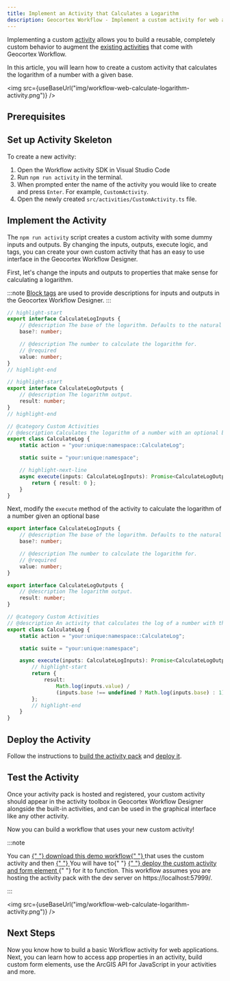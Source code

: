 ```yaml
---
title: Implement an Activity that Calculates a Logarithm
description: Geocortex Workflow - Implement a custom activity for web applications that calculates the logarithm of a number
---
```



Implementing a custom [activity](concepts-key-concepts.mdx#activities) allows you to build a reusable, completely custom behavior to augment the [existing activities](https://docs.geocortex.com/workflow/latest/help/Default.htm#wf5/help/activity-reference.htm%3FTocPath%3DActivities%7CActivity%2520Reference%7C_____0) that come with Geocortex Workflow.

In this article, you will learn how to create a custom activity that calculates the logarithm of a number with a given base.

<img src={useBaseUrl("img/workflow-web-calculate-logarithm-activity.png")} />

## Prerequisites

<WebPrereqs />

## Set up Activity Skeleton

To create a new activity:

1. Open the Workflow activity SDK in Visual Studio Code
1. Run `npm run activity` in the terminal.
1. When prompted enter the name of the activity you would like to create and press `Enter`. For example, `CustomActivity`.
1. Open the newly created `src/activities/CustomActivity.ts` file.

## Implement the Activity

The `npm run activity` script creates a custom activity with some dummy inputs and outputs. By changing the inputs, outputs, execute logic, and tags, you can create your own custom activity that has an easy to use interface in the Geocortex Workflow Designer.

First, let's change the inputs and outputs to properties that make sense for calculating a logarithm.

:::note
[Block tags](sdk-web-activity-block-tags.mdx) are used to provide descriptions for inputs and outputs in the Geocortex Workflow Designer.
:::

```ts title="src/activities/CustomActivity.ts"
// highlight-start
export interface CalculateLogInputs {
    // @description The base of the logarithm. Defaults to the natural log.
    base?: number;

    // @description The number to calculate the logarithm for.
    // @required
    value: number;
}
// highlight-end

// highlight-start
export interface CalculateLogOutputs {
    // @description The logarithm output.
    result: number;
}
// highlight-end

// @category Custom Activities
// @description Calculates the logarithm of a number with an optional base.
export class CalculateLog {
    static action = "your:unique:namespace::CalculateLog";

    static suite = "your:unique:namespace";

    // highlight-next-line
    async execute(inputs: CalculateLogInputs): Promise<CalculateLogOutputs> {
        return { result: 0 };
    }
}
```

Next, modify the `execute` method of the activity to calculate the logarithm of a number given an optional base

```ts title="src/activities/CustomActivity.cs"
export interface CalculateLogInputs {
    // @description The base of the logarithm. Defaults to the natural log.
    base?: number;

    // @description The number to calculate the logarithm for.
    // @required
    value: number;
}

export interface CalculateLogOutputs {
    // @description The logarithm output.
    result: number;
}

// @category Custom Activities
// @description An activity that calculates the log of a number with the given base.
export class CalculateLog {
    static action = "your:unique:namespace::CalculateLog";

    static suite = "your:unique:namespace";

    async execute(inputs: CalculateLogInputs): Promise<CalculateLogOutputs> {
        // highlight-start
        return {
            result:
                Math.log(inputs.value) /
                (inputs.base !== undefined ? Math.log(inputs.base) : 1),
        };
        // highlight-end
    }
}
```

## Deploy the Activity

Follow the instructions to [build the activity pack](sdk-web-overview.mdx#building) and [deploy it](sdk-web-overview.mdx#deployment).

## Test the Activity

Once your activity pack is hosted and registered, your custom activity should appear in the activity toolbox in Geocortex Workflow Designer alongside the built-in activities, and can be used in the graphical interface like any other activity.

Now you can build a workflow that uses your new custom activity!

:::note

<p>
    You can
    <a
        href={useBaseUrl("workflows/web-calculate-logarithm-activity.json")}
        download="calculate-logarithm-workflow.json"
    >
        {" "}
        download this demo workflow{" "}
    </a>
    that uses the custom activity and then
    <a
        href="https://docs.geocortex.com/workflow/latest/help/Default.htm#wf5/help/import-export-workflows.htm"
        target="_blank"
    >
        {" "}
    </a>
    You will have to{" "}
    <a href="sdk-web-overview#host-the-activity-pack">
        {" "}
        deploy the custom activity and form element
    </a>{" "}
    for it to function. This workflow assumes you are hosting the activity pack
    with the dev server on https://localhost:57999/.
</p>
:::

<img src={useBaseUrl("img/workflow-web-calculate-logarithm-activity.png")} />

## Next Steps

Now you know how to build a basic Workflow activity for web applications. Next, you can learn how to access app properties in an activity, build custom form elements, use the ArcGIS API for JavaScript in your activities and more.

<UseCaseContainer>
    <UseCaseCard
        title="Implement a Custom Form Element"
        description="Implement a custom form element for applications like Geocortex Web"
        link="tutorial-web-implement-star-rating-form-element"
    />
    <UseCaseCard
        title="Add a Layer to the Map with a Custom Activity"
        description="Access application properties like the map in custom activities for Web Applications"
        link="tutorial-web-add-layer-to-map"
    />
    <UseCaseCard
        title="Use the ArcGIS API for JavaScript in an activity."
        description="Use the ArcGIS API for JavaScript in an activity or form element"
        link="sdk-web-integrating-the-arcgis-api"
    />
    <UseCaseCard
        title="Reference other Third Party Libraries"
        description="Reference other third party libraries in your activities and form elements"
        link="sdk-web-reference-third-party-library"
    />
</UseCaseContainer>
